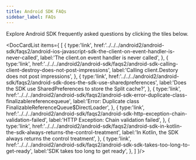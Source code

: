 ```yaml
---
title: Android SDK FAQs
sidebar_label: FAQs
---
```



Explore Android SDK frequently asked questions by clicking the tiles below.

<DocCardList items={
  [
    { 
      type:'link', href:'../../../android2/android-sdk/faqs2/android-ios-javascript-sdk-the-client-on-event-handler-is-never-called',
      label:'The client.on event handler is never called', 
    },
    { 
      type:'link', 
      href:'../../../android2/android-sdk/faqs2/android-sdk-calling-client-destroy-does-not-post-impressions', 
      label:'Calling client.Destory does not post impressions', 
    },
    { 
      type:'link', 
      href:'../../../android2/android-sdk/faqs2/android-sdk-does-the-sdk-use-sharedpreferences', 
      label:'Does the SDK use SharedPreferences to store the Split cache?', 
    },
    { 
      type:'link', 
      href:'../../../android2/android-sdk/faqs2/android-sdk-error-duplicate-class-finalizablereferencequeue', 
      label:'Error: Duplicate class FinalizableReferenceQueue$DirectLoader', 
    },
    { 
      type:'link', 
      href:'../../../android2/android-sdk/faqs2/android-sdk-http-exception-chain-validation-failed', 
      label:'HTTP Exception: Chain validation failed', 
    },
    { 
      type:'link', 
      href:'../../../android2/android-sdk/faqs2/android-sdk-in-kotlin-the-sdk-always-returns-the-control-treatment', 
      label:'In Kotlin, the SDK always returns the control treatment', 
    },
    { 
      type:'link', 
      href:'../../../android2/android-sdk/faqs2/android-sdk-sdk-takes-too-long-to-get-ready', 
      label:'SDK takes too long to get ready', 
    },
  ]
}/>